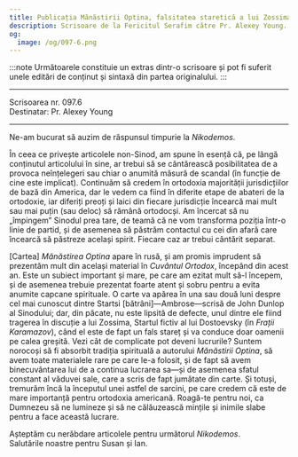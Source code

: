 ```yaml
---
title: Publicația Mănăstirii Optina, falsitatea staretică a lui Zossima literar
description: Scrisoare de la Fericitul Serafim către Pr. Alexey Young.
og:
  image: /og/097-6.png
---
```


:::note
Următoarele constituie un extras dintr-o scrisoare și pot fi suferit unele editări de conținut și sintaxă din partea originalului.
:::

---

<div style={{textAlign:'right', fontFamily:'monospace'}}>Scrisoarea nr. 097.6</div>
<div style={{textAlign:'left', fontFamily:'monospace'}}>Destinatar: Pr. Alexey Young</div>

---

Ne-am bucurat să auzim de răspunsul timpurie la *Nikodemos*.

În ceea ce privește articolele non-Sinod, am spune în esență că, pe lângă conținutul articolului în sine, ar trebui să se cântărească posibilitatea de a provoca neînțelegeri sau chiar o anumită măsură de scandal (în funcție de cine este implicat). Continuăm să credem în ortodoxia majorității jurisdicțiilor de bază din America, dar le vedem ca fiind în diferite etape de abateri de la ortodoxie, iar diferiți preoți și laici din fiecare jurisdicție încearcă mai mult sau mai puțin (sau deloc) să rămână ortodocși. Am încercat să nu „împingem” Sinodul prea tare, de teamă că ne vom transforma poziția într-o linie de partid, și de asemenea să păstrăm contactul cu cei din afară care încearcă să păstreze același spirit. Fiecare caz ar trebui cântărit separat.

[Cartea] *Mănăstirea Optina* apare în rusă, și am promis imprudent să prezentăm mult din același material în *Cuvântul Ortodox*, începând din acest an. Este un subiect important și mare, pe care am ezitat mult să-l începem, și de asemenea trebuie prezentat foarte atent și sobru pentru a evita anumite capcane spirituale. O carte va apărea în una sau două luni despre cel mai cunoscut dintre Startsi [bătrâni]—Ambrose—scrisă de John Dunlop al Sinodului; dar, din păcate, nu este lipsită de defecte, unul dintre ele fiind tragerea în discuție a lui Zossima, Startul fictiv al lui Dostoevsky (în *Frații Karamazov*), când el este de fapt un fals stareț și va conduce doar oamenii pe calea greșită. Vezi cât de complicate pot deveni lucrurile? Suntem norocoși să fi absorbit tradiția spirituală a autorului *Mănăstirii Optina*, să avem toate materialele rare pe care le-a folosit, și de fapt să avem binecuvântarea lui de a continua lucrarea sa—și de asemenea sfatul constant al văduvei sale, care a scris de fapt jumătate din carte. Și totuși, tremurăm încă la începutul unei astfel de sarcini, pe care credem că este de mare importanță pentru ortodoxia americană. Roagă-te pentru noi, ca Dumnezeu să ne lumineze și să ne călăuzească mințile și inimile slabe pentru a face această lucrare.

Așteptăm cu nerăbdare articolele pentru următorul *Nikodemos*.  
Salutările noastre pentru Susan și Ian.